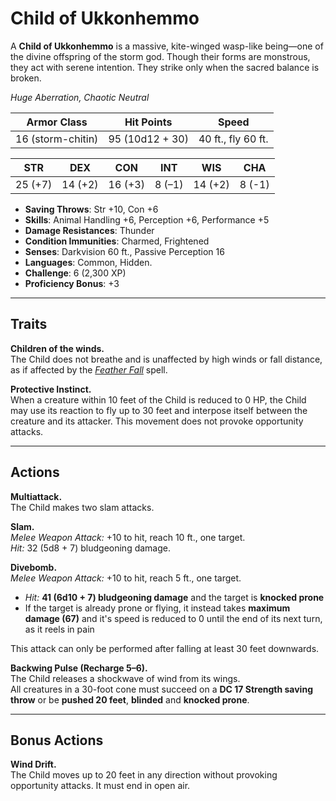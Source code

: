 # Child of Ukkonhemmo

<BlendedImage
  src='/library/images/ChildOfUkkonhemmo.webp'
  alt='Child of Ukkonhemmo'
/>

A **Child of Ukkonhemmo** is a massive, kite-winged wasp-like being—one of the divine offspring of the storm god. Though their forms are monstrous, they act with serene intention. They strike only when the sacred balance is broken.

_Huge Aberration, Chaotic Neutral_

| **Armor Class**   | **Hit Points**  | **Speed**          |
| ----------------- | --------------- | ------------------ |
| 16 (storm-chitin) | 95 (10d12 + 30) | 40 ft., fly 60 ft. |

| **STR** | **DEX** | **CON** | **INT** | **WIS** | **CHA** |
| ------- | ------- | ------- | ------- | ------- | ------- |
| 25 (+7) | 14 (+2) | 16 (+3) | 8 (–1)  | 14 (+2) | 8 (-1)  |

- **Saving Throws**: Str +10, Con +6
- **Skills**: Animal Handling +6, Perception +6, Performance +5
- **Damage Resistances**: Thunder
- **Condition Immunities**: Charmed, Frightened
- **Senses**: Darkvision 60 ft., Passive Perception 16
- **Languages**: Common, Hidden.
- **Challenge**: 6 (2,300 XP)
- **Proficiency Bonus**: +3

---

## Traits

**Children of the winds.**  
The Child does not breathe and is unaffected by high winds or fall distance, as if affected by the [_Feather Fall_](https://dnd2024.wikidot.com/spell:feather-fall) spell.

**Protective Instinct.**  
When a creature within 10 feet of the Child is reduced to 0 HP, the Child may use its reaction to fly up to 30 feet and interpose itself between the creature and its attacker. This movement does not provoke opportunity attacks.

---

## Actions

**Multiattack.**  
The Child makes two slam attacks.

**Slam.**  
_Melee Weapon Attack:_ +10 to hit, reach 10 ft., one target.  
_Hit:_ 32 (5d8 + 7) bludgeoning damage.

**Divebomb.**  
_Melee Weapon Attack:_ +10 to hit, reach 5 ft., one target.

- _Hit:_ **41 (6d10 + 7) bludgeoning damage** and the target is **knocked prone**
- If the target is already prone or flying, it instead takes **maximum damage (67)** and it's speed is reduced to 0 until the end of its next turn, as it reels in pain

This attack can only be performed after falling at least 30 feet downwards.

**Backwing Pulse (Recharge 5–6).**  
The Child releases a shockwave of wind from its wings.  
All creatures in a 30-foot cone must succeed on a **DC 17 Strength saving throw** or be **pushed 20 feet**, **blinded** and **knocked prone**.

---

## Bonus Actions

**Wind Drift.**  
The Child moves up to 20 feet in any direction without provoking opportunity attacks. It must end in open air.
